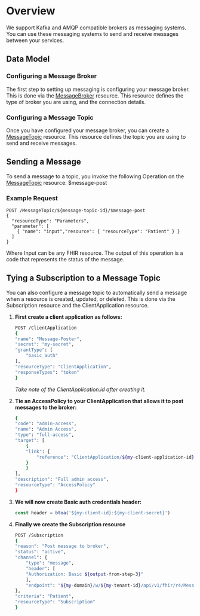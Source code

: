 
# Overview

We support Kafka and AMQP compatible brokers as messaging systems. You can use these messaging systems to send and receive messages between your services.

## Data Model

### Configuring a Message Broker
The first step to setting up messaging is configuring your message broker. 
This is done via the [MessageBroker](../../Data_model/R4/MessageBroker) resource. This resource defines the type of broker you are using, and the connection details.

### Configuring a Message Topic
Once you have configured your message broker, you can create a [MessageTopic](../../Data_model/R4/MessageTopic) resource. 
This resource defines the topic you are using to send and receive messages.

## Sending a Message
To send a message to a topic, you invoke the following Operation on the [MessageTopic](../../Data_model/R4/MessageTopic) resource:
$message-post
### Example Request
```
POST /MessageTopic/${message-topic-id}/$message-post
{ 
  "resourceType": "Parameters", 
  "parameter": [
    { "name": "input","resource": { "resourceType": "Patient" } }
  ]
}
```
Where Input can be any FHIR resource. The output of this operation is a code that represents the status of the message.

## Tying a Subscription to a Message Topic
You can also configure a message topic to automatically send a message when a resource is created, updated, or deleted.
This is done via the Subscription resource and the ClientApplication resource.


1. **First create a client application as follows:**
    ```bash
    POST /ClientApplication
    {
    "name": "Message-Poster",
    "secret": "my-secret",
    "grantType": [
        "basic_auth"
    ],
    "resourceType": "ClientApplication",
    "responseTypes": "token"
    }
    ```
    _Take note of the ClientApplication.id after creating it._


2. **Tie an AccessPolicy to your ClientApplication that allows it to post messages to the broker:**
    ```bash
    {
    "code": "admin-access",
    "name": "Admin Access",
    "type": "full-access",
    "target": [
        {
        "link": {
            "reference": "ClientApplication/${my-client-application-id}"
        }
        }
    ],
    "description": "Full admin access",
    "resourceType": "AccessPolicy"
    }
    ```


3. **We will now create Basic auth credentials header:**
    ```js
    const header = btoa('${my-client-id}:${my-client-secret}')
    ```

4. **Finally we create the Subscription resource**
    ```bash
    POST /Subscription
    {
    "reason": "Post message to broker",
    "status": "active",
    "channel": {
        "type": "message",
        "header": [
        "Authorization: Basic ${output-from-step-3}"
        ],
        "endpoint": "${my-domain}/w/${my-tenant-id}/api/v1/fhir/r4/MessageTopic/${my-topic-id}/$message-post"
    },
    "criteria": "Patient",
    "resourceType": "Subscription"
    }
    ```
